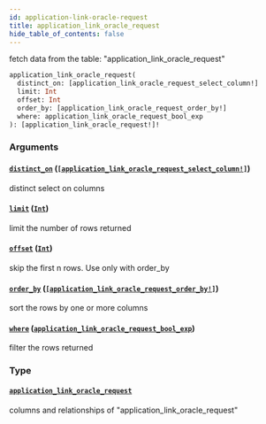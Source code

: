 ```yaml
---
id: application-link-oracle-request
title: application_link_oracle_request
hide_table_of_contents: false
---
```


fetch data from the table: "application_link_oracle_request"

```graphql
application_link_oracle_request(
  distinct_on: [application_link_oracle_request_select_column!]
  limit: Int
  offset: Int
  order_by: [application_link_oracle_request_order_by!]
  where: application_link_oracle_request_bool_exp
): [application_link_oracle_request!]!
```

### Arguments

#### [`distinct_on`](#) ([`[application_link_oracle_request_select_column!]`](/07-graphql/enums/application-link-oracle-request-select-column))

distinct select on columns

#### [`limit`](#) ([`Int`](/07-graphql/scalars/int))

limit the number of rows returned

#### [`offset`](#) ([`Int`](/07-graphql/scalars/int))

skip the first n rows. Use only with order_by

#### [`order_by`](#) ([`[application_link_oracle_request_order_by!]`](/07-graphql/inputs/application-link-oracle-request-order-by))

sort the rows by one or more columns

#### [`where`](#) ([`application_link_oracle_request_bool_exp`](/07-graphql/inputs/application-link-oracle-request-bool-exp))

filter the rows returned

### Type

#### [`application_link_oracle_request`](/07-graphql/objects/application-link-oracle-request)

columns and relationships of "application_link_oracle_request"
